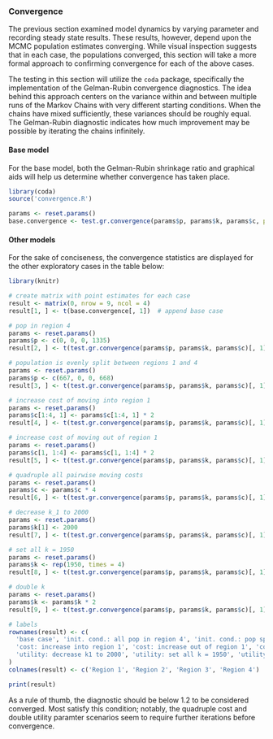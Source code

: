 ### Convergence

The previous section examined model dynamics by varying parameter and recording steady state results. These results, however, depend upon the MCMC population estimates converging. While visual inspection suggests that in each case, the populations converged, this section will take a more formal approach to confirming convergence for each of the above cases.

The testing in this section will utilize the <code>coda</code> package, specifically the implementation of the Gelman-Rubin convergence diagnostics. The idea behind this approach centers on the variance within and between multiple runs of the Markov Chains with very different starting conditions. When the chains have mixed sufficiently, these variances should be roughly equal. The Gelman-Rubin diagnostic indicates how much improvement may be possible by iterating the chains infinitely.

#### Base model

For the base model, both the Gelman-Rubin shrinkage ratio and graphical aids will help us determine whether convergence has taken place.

```r
library(coda)
source('convergence.R')

params <- reset.params()
base.convergence <- test.gr.convergence(params$p, params$k, params$c, plot = TRUE)
```

#### Other models

For the sake of conciseness, the convergence statistics are displayed for the other exploratory cases in the table below:

```r
library(knitr)

# create matrix with point estimates for each case
result <- matrix(0, nrow = 9, ncol = 4)
result[1, ] <- t(base.convergence[, 1])  # append base case

# pop in region 4
params <- reset.params()
params$p <- c(0, 0, 0, 1335)
result[2, ] <- t(test.gr.convergence(params$p, params$k, params$c)[, 1])

# population is evenly split between regions 1 and 4
params <- reset.params()
params$p <- c(667, 0, 0, 668)
result[3, ] <- t(test.gr.convergence(params$p, params$k, params$c)[, 1])

# increase cost of moving into region 1
params <- reset.params()
params$c[1:4, 1] <- params$c[1:4, 1] * 2
result[4, ] <- t(test.gr.convergence(params$p, params$k, params$c)[, 1])

# increase cost of moving out of region 1
params <- reset.params()
params$c[1, 1:4] <- params$c[1, 1:4] * 2
result[5, ] <- t(test.gr.convergence(params$p, params$k, params$c)[, 1])

# quadruple all pairwise moving costs
params <- reset.params()
params$c <- params$c * 4
result[6, ] <- t(test.gr.convergence(params$p, params$k, params$c)[, 1])

# decrease k_1 to 2000
params <- reset.params()
params$k[1] <- 2000
result[7, ] <- t(test.gr.convergence(params$p, params$k, params$c)[, 1])

# set all k = 1950
params <- reset.params()
params$k <- rep(1950, times = 4)
result[8, ] <- t(test.gr.convergence(params$p, params$k, params$c)[, 1])

# double k
params <- reset.params()
params$k <- params$k * 2
result[9, ] <- t(test.gr.convergence(params$p, params$k, params$c)[, 1])

# labels
rownames(result) <- c(
  'base case', 'init. cond.: all pop in region 4', 'init. cond.: pop split b/w 1 and 4',
  'cost: increase into region 1', 'cost: increase out of region 1', 'cost: quadruple all costs',
  'utility: decrease k1 to 2000', 'utility: set all k = 1950', 'utility: double all k'
)
colnames(result) <- c('Region 1', 'Region 2', 'Region 3', 'Region 4')

print(result)
```

As a rule of thumb, the diagnostic should be below 1.2 to be considered converged. Most satisfy this condition; notably, the quadruple cost and double utility paramter scenarios seem to require further iterations before convergence.
